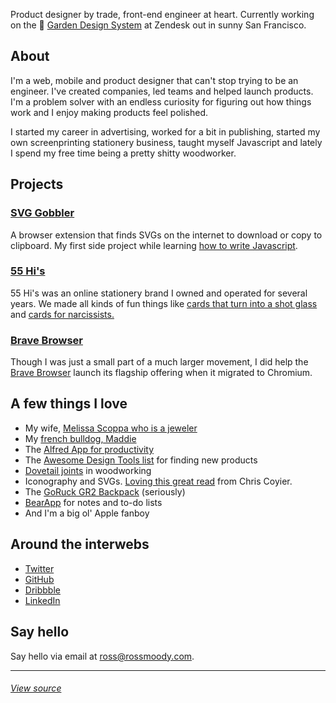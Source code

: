 
<ThemeSwitch />

<Hand />
<Intro />

Product designer by trade, front-end engineer at heart. Currently working on the 🌱 [Garden Design System](https://garden.zendesk.com/) at Zendesk out in sunny San Francisco.

## About

I'm a web, mobile and product designer that can't stop trying to be an engineer. I've created companies, led teams and helped launch products. I'm a problem solver with an endless curiosity for figuring out how things work and I enjoy making products feel polished.

I started my career in advertising, worked for a bit in publishing, started my own screenprinting stationery business, taught myself Javascript and lately I spend my free time being a pretty shitty woodworker.

## Projects

<h3>
  <a
    href="https://chrome.google.com/webstore/detail/svg-gobbler/mpbmflcodadhgafbbakjeahpandgcbch"
    data-tip="SVG Gobbler on the Chrome Webstore"
  >
    SVG Gobbler
  </a>
</h3>

A browser extension that finds SVGs on the internet to download or copy to clipboard. My first side project while learning [how to write Javascript](https://github.com/rossmoody/svg-gobbler).

### [55 Hi's](https://www.55his.com)

55 Hi's was an online stationery brand I owned and operated for several years. We made all kinds of fun things like [cards that turn into a shot glass](https://www.55his.com/collections/best-seller/products/shot-glass-card) and [cards for narcissists.](https://www.55his.com/collections/best-seller/products/narcissist-b-day)

### [Brave Browser](https://www.brave.com)

Though I was just a small part of a much larger movement, I did help the [Brave Browser](https://www.brave.com) launch its flagship offering when it migrated to Chromium.

## A few things I love

- My wife, [Melissa Scoppa who is a jeweler](https://www.melissascoppa.com)
- My [french bulldog, Maddie](https://twitter.com/_rossmoody/status/1159515066963615745)
- The [Alfred App for productivity](https://www.alfredapp.com/)
- The [Awesome Design Tools list](https://github.com/LisaDziuba/Awesome-Design-Tools) for finding new products
- [Dovetail joints](https://www.youtube.com/watch?v=2hP-QAAhpxQ) in woodworking
- Iconography and SVGs. [Loving this great read](https://abookapart.com/products/practical-svg) from Chris Coyier.
- The [GoRuck GR2 Backpack](https://www.goruck.com/gr2/) (seriously)
- [BearApp](https://bear.app/) for notes and to-do lists
- And I'm a big ol' Apple fanboy

## Around the interwebs

- [Twitter](https://twitter.com/_rossmoody)
- [GitHub](https://github.com/rossmoody)
- [Dribbble](https://dribbble.com/_rossmoody)
- [LinkedIn](https://linkedin.com/in/moodyrooster)

## Say hello

Say hello via email at [ross@rossmoody.com](mailto:fiftyfivehis@gmail.com).

---

###### [View source](https://github.com/rossmoody/rossmoody.com)
